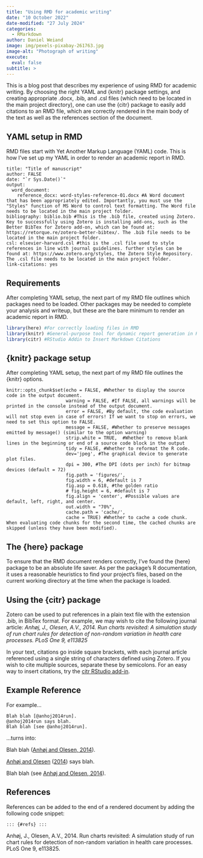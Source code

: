 ```yaml
---
title: "Using RMD for academic writing"
date: "10 October 2022"
date-modified: "27 July 2024"
categories:
  - RMarkdown
author: Daniel Weiand
image: img/pexels-pixabay-261763.jpg
image-alt: "Photograph of writing"
execute: 
  eval: false
subtitle: >
---
```


This is a blog post that describes my experience of using RMD for academic writing. By choosing the right YAML and {knitr} package settings, and creating appropriate .docx, .bib, and .csl files (which need to be located in the main project directory), one can use the {citr} package to easily add citations to an RMD file, which are correctly rendered in the main body of the text as well as the references section of the document.

## **YAML setup in RMD**

RMD files start with Yet Another Markup Language (YAML) code. This is how I've set up my YAML in order to render an academic report in RMD.

```         
title: "Title of manuscript"
author: FALSE 
date: "`r Sys.Date()`"
output: 
  word_document: 
    reference_docx: word-styles-reference-01.docx #A Word document that has been appropriately edited. Importantly, you must use the "Styles" function of MS Word to control text formatting. The Word file needs to be located in the main project folder.
bibliography: biblio.bib #This is the .bib file, created using Zotero. Key to successfully using Zotero is installing add-ons, such as the Better BibTex for Zotero add-on, which can be found at: https://retorque.re/zotero-better-bibtex/. The .bib file needs to be located in the main project folder.
csl: elsevier-harvard.csl #this is the .csl file used to style references in line with journal guidelines. further styles can be found at: https://www.zotero.org/styles, the Zotero Style Repository. The .csl file needs to be located in the main project folder.
link-citations: yes
```

## **Requirements**

After completing YAML setup, the next part of my RMD file outlines which packages need to be loaded. Other packages may be needed to complete your analysis and writeup, but these are the bare minimum to render an academic report in RMD.

```r
library(here) #For correctly loading files in RMD
library(knitr) #General-purpose tool for dynamic report generation in R
library(citr) #RStudio Addin to Insert Markdown Citations
```

## **{knitr} package setup**

After completing YAML setup, the next part of my RMD file outlines the {knitr} options.

```         
knitr::opts_chunk$set(echo = FALSE, #Whether to display the source code in the output document. 
                      warning = FALSE, #If FALSE, all warnings will be printed in the console instead of the output document.
                      error = FALSE, #By default, the code evaluation will not stop even in case of errors! If we want to stop on errors, we need to set this option to FALSE.
                      message = FALSE, #Whether to preserve messages emitted by message() (similar to the option warning)
                      strip.white = TRUE,  #Whether to remove blank lines in the beginning or end of a source code block in the output
                      tidy = FALSE, #Whether to reformat the R code.
                      dev='jpeg', #The graphical device to generate plot files. 
                      dpi = 300, #The DPI (dots per inch) for bitmap devices (default = 72)
                      fig.path = 'figures/',
                      fig.width = 6, #default is 7
                      fig.asp = 0.618, #the golden ratio
                      # fig.height = 6, #default is 7
                      fig.align = 'center', #Possible values are default, left, right, and center. 
                      out.width = "70%", 
                      cache.path = 'cache/',
                      cache = TRUE) #Whether to cache a code chunk. When evaluating code chunks for the second time, the cached chunks are skipped (unless they have been modified).
```

## **The {here} package**

To ensure that the RMD document renders correctly, I've found the {here} package to be an absolute life saver. As per the package's R documentation, it uses a reasonable heuristics to find your project's files, based on the current working directory at the time when the package is loaded.

## **Using the {citr} package**

Zotero can be used to put references in a plain text file with the extension .bib, in BibTex format. For example, we may wish to cite the following journal article: *Anhøj, J., Olesen, A.V., 2014. Run charts revisited: A simulation study of run chart rules for detection of non-random variation in health care processes. PLoS One 9, e113825*

In your text, citations go inside square brackets, with each journal article referenced using a single string of characters defined using Zotero. If you wish to cite multiple sources, separate these by semicolons. For an easy way to insert citations, try the [citr RStudio add-in](https://github.com/crsh/citr).

## **Example Reference**

For example…

```         
Blah blah [@anhoj2014run].
@anhoj2014run says blah.
Blah blah [see @anhoj2014run].
```

…turns into:

Blah blah ([Anhøj and Olesen, 2014](https://nhsrcommunity.com/using-rmd-for-academic-writing/#ref-anhoj2014run)).

[Anhøj and Olesen](https://nhsrcommunity.com/using-rmd-for-academic-writing/#ref-anhoj2014run) ([2014](https://nhsrcommunity.com/using-rmd-for-academic-writing/#ref-anhoj2014run)) says blah.

Blah blah (see [Anhøj and Olesen, 2014](https://nhsrcommunity.com/using-rmd-for-academic-writing/#ref-anhoj2014run)).

## **References**

References can be added to the end of a rendered document by adding the following code snippet:

```         
::: {#refs} :::
```

Anhøj, J., Olesen, A.V., 2014. Run charts revisited: A simulation study of run chart rules for detection of non-random variation in health care processes. PLoS One 9, e113825.
